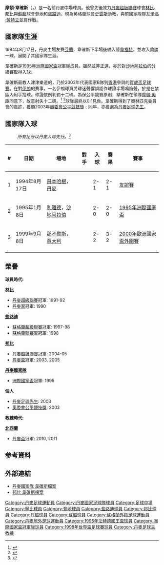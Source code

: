 {{noteTA
|G1=uefa
|T=zh-hans:摩頓·韋確斯; zh-hk:摩頓·韋確斯;
|1=zh-hans:韋確斯;zh-hk:韋確斯;zh-tw:韋確斯;
|2=zh-hans:莫腾·奥尔森;zh-hk:摩頓·奧臣;zh-tw:莫騰·奧爾森;
}}
{{Infobox Football biography 2
| playername          = 韋確斯<br>''Morten Wieghorst''
| image                = 
| dateofbirth         = {{birth date and age|1971|2|25}}
| cityofbirth         = 
| countryofbirth      = [[丹麥|丹麥]]
| height              = {{height|m=1.91}}
| position            = [[中場|中場]]
| currentclub         = [[斯旺西城足球俱乐部|史雲斯]](助教) 
| clubnumber          = 
| years1              = 1989–1992 |clubs1 = [[寧比足球會|林比]]        |caps1 = 71  |goals1 = 4
| years2              = 1992–1995 |clubs2 = [[登地足球會|登地]]        |caps2 = 90  |goals2 = 11
| years3              = 1995–2002 |clubs3 = [[些路迪足球會|些路迪]]     |caps3 = 86  |goals3 = 10
| years4              = 2002–2005 |clubs4 = [[邦比足球會|邦比]]        |caps4 = 65  |goals4 = 14
| nationalyears1      = 1990–1991 |nationalteam1 = [[丹麥21歲以下國家足球隊|丹麥U21]]  |nationalcaps1 =6 |nationalgoals1 = 0| 
| nationalyears2      = 1994–2004 |nationalteam2 = [[丹麥國家足球隊|丹麥]]     |nationalcaps2 =30 |nationalgoals2 = 3| 
| pcupdate            = 2011年7月8日
| ntupdate            = 2011年7月8日
| manageryears1       = 2005–2006 |managerclubs1 = [[北西蘭足球會|北西蘭]]（助教）    
| manageryears2       = 2006–2011 |managerclubs2 = [[北西蘭足球會|北西蘭]]       
| manageryears3       = 2011–2013 |managerclubs3 = [[丹麥21歲以下國家足球隊|丹麥U21]]       
| manageryears4       = 2013–2014 |managerclubs4 = [[斯旺西城足球俱乐部|史雲斯]]（助教）
| manageryears5       = 2014–2015 |managerclubs5 = [[奥胡斯体操协会俱乐部|奥胡斯]]
| manageryears6       = 2017–2018 |managerclubs6 = [[阿爾堡足球會|阿爾堡]]
| manageryears7       = 2017–2018 |managerclubs7 = [[丹麥國家足球隊|丹麥]]（助教）
}}
'''摩頓·韋確斯'''（'''{{lang-da|Morten Wieghorst}}'''，{{bd|1971年|7月25日|}}）是一名前丹麥中場球員。他曾先後效力[[丹麥超級聯賽|丹麥超級聯賽]]球會[[寧比足球會|林比]]、[[邦比足球會|邦比]]與[[蘇超|蘇超]]球會[[登地足球會|登地]]和[[些路迪足球會|些路迪]]。現為英格蘭球會[[斯旺西城足球俱乐部|史雲斯]]助教，與前國家隊隊友[[米高·勞特立|米高·勞特立]]並肩作戰。

== 國家隊生涯 ==
1994年8月17日，丹麥主場友賽[[芬蘭國家足球隊|芬蘭]]，韋確斯下半場後備入替[[甘姆·韋福特|韋福特]]，並攻入奠勝一球，展開了其國家隊生涯。

韋確斯是[[1995年洲際國家盃|1995年洲際國家盃]]冠軍隊成員。雖然並非正選，亦於對[[沙地阿拉伯國家足球隊|沙地阿拉伯]]的分組賽取得入球。

韋確斯最教人津津樂道的，乃於2003年代表國家B隊到[[香港|香港]]參與的[[賀歲盃足球賽|賀歲盃足球賽]]。在對[[伊朗國家足球隊|伊朗]]的賽事，一名伊朗球員將球迷聲響誤認作球證半場鳴笛聲，於是在禁區內用手拾球。球證依例判罰十二碼。為保公平競賽原則，韋確斯在領隊[[摩頓·奧臣|摩頓·奧臣]]同意下，故意射失十二碼。<ref>{{Cite web |url=http://www.dbu.dk/news/newsShow.aspx?id=1875 |title=DBU Fair play: Wieghorst brændte straffe med vilje |access-date=2011-07-09 |archive-date=2018-12-12 |archive-url=https://web.archive.org/web/20181212161700/https://www.dbu.dk/news/newsShow.aspx?id=1875 |dead-url=no }}</ref> <ref>{{Cite web |url=http://www.guardian.co.uk/football/2007/sep/05/theknowledge.sport |title=Has anyone missed a penalty on purpose? Guardian.co.uk |access-date=2011-07-09 |archive-date=2013-07-08 |archive-url=https://web.archive.org/web/20130708093109/http://www.guardian.co.uk/football/2007/sep/05/theknowledge.sport |dead-url=no }}</ref>球隊最終以0:1見負。韋確斯得到了奧林匹克委員會的嘉許，獲頒2003年[[奧委會公平競技獎|奧委會公平競技獎]]﹔同年，亦獲選為[[丹麥足球先生|丹麥足球先生]]。

== 國家隊入球 ==
:''所有比分以丹麥入球先行。''<ref>{{Cite web |url=http://www.dbu.dk/landshold/landsholdsdatabasen/LBasePlayerInfo.aspx?playerid=1598&teamtypeid=330&event=4#match |title=DBU - Morten Wieghorst scoring record |access-date=2011-07-08 |archive-date=2016-03-11 |archive-url=https://web.archive.org/web/20160311064933/http://www.dbu.dk/landshold/landsholdsdatabasen/LBasePlayerInfo.aspx?playerid=1598&teamtypeid=330&event=4#match |dead-url=no }}</ref>
{| class="wikitable"
! # !! 日期 !! 場地 !! 對手 !! 入球 !! 賽果 !! 賽事
|-
| 1 || 1994年8月17日 || [[哥本哈根|哥本哈根]]，[[丹麥|丹麥]] || {{FIN}} || 2-1 || 2-1 || [[友誼賽|友誼賽]]
|-
| 2 || 1995年1月8日 || [[利雅德|利雅德]]，[[沙地阿拉伯|沙地阿拉伯]] || {{SAU}} || 2-0 || 2-0 || [[1995年洲際國家盃|1995年洲際國家盃]]
|-
| 3 || 1999年9月8日 || [[那不勒斯|那不勒斯]]，[[意大利|意大利]] || {{ITA}} || 2-2 || 3-2 || [[2000年歐洲國家盃外圍賽|2000年歐洲國家盃外圍賽]]
|-
|}

==榮譽==
'''球員時代:'''

'''[[寧比足球會|林比]]'''
* [[丹麥超級聯賽|丹麥超級聯賽]]冠軍: 1991-92
* [[丹麥盃|丹麥盃]]冠軍: 1990

'''[[些路迪足球會|些路迪]]'''
* [[蘇格蘭超級聯賽|蘇格蘭超級聯賽]]冠軍: 1997-98
* [[蘇格蘭聯賽盃|蘇格蘭聯賽盃]]冠軍: 1998

'''[[邦比足球會|邦比]]'''
* [[丹麥超級聯賽|丹麥超級聯賽]]冠軍: 2004-05
* [[丹麥盃|丹麥盃]]冠軍: 2003, 2005

'''[[丹麥國家隊|丹麥國家隊]]'''
* [[洲際國家盃|洲際國家盃]]冠軍: 1995


'''個人'''
* [[丹麥足球先生|丹麥足球先生]]: 2003
* [[奧委會公平競技獎|奧委會公平競技獎]]: 2003


'''教練時代:'''

'''[[北西蘭足球會|北西蘭]]'''
* [[丹麥盃|丹麥盃]]冠軍: 2010, 2011

== 参考資料 ==
{{reflist}}

== 外部連結 ==
* [http://www.dbu.dk/landshold/landsholdsdatabasen/LBasePlayerInfo.aspx?playerid=1598 丹麥國家隊 韋確斯檔案] {{Wayback|url=http://www.dbu.dk/landshold/landsholdsdatabasen/LBasePlayerInfo.aspx?playerid=1598 |date=20170819053715 }}
* [https://web.archive.org/web/20110708101529/http://brondby.com/player.asp?sid=79&id=33 邦比 韋確斯檔案]

{{1995年洲際國家盃足球賽丹麥參賽名單}}
{{1998年世界盃足球賽丹麥參賽名單}}

{{DEFAULTSORT:Wieghorst, Morten}}
[[Category:丹麥足球運動員|Category:丹麥足球運動員]]
[[Category:丹麥國家足球隊球員|Category:丹麥國家足球隊球員]] 
[[Category:足球中場|Category:足球中場]]
[[Category:寧比球員|Category:寧比球員]]
[[Category:登地球員|Category:登地球員]]
[[Category:些路迪球員|Category:些路迪球員]]
[[Category:邦比球員|Category:邦比球員]]
[[Category:丹超球員|Category:丹超球員]]
[[Category:蘇超球員|Category:蘇超球員]]
[[Category:蘇格蘭外籍足球運動員|Category:蘇格蘭外籍足球運動員]]
[[Category:丹麥旅外足球運動員|Category:丹麥旅外足球運動員]]
[[Category:1995年法赫德國王盃球員|Category:1995年法赫德國王盃球員]]
[[Category:洲際國家盃冠軍隊球員|Category:洲際國家盃冠軍隊球員]]
[[Category:1998年世界盃足球賽球員|Category:1998年世界盃足球賽球員]]
[[Category:丹麥足球主教練|Category:丹麥足球主教練]]